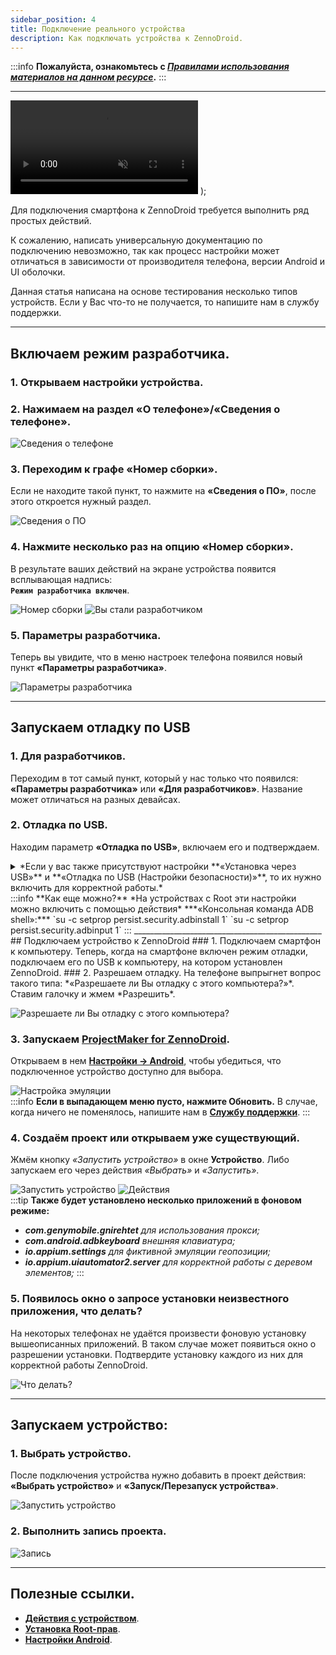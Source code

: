 ```yaml
---
sidebar_position: 4
title: Подключение реального устройства
description: Как подключать устройства к ZennoDroid.
---
```


:::info **Пожалуйста, ознакомьтесь с [*Правилами использования материалов на данном ресурсе*](../Disclaimer).**
:::
_______________________________________________
  <video controls playsInline muted preload="auto" className='docsVideo'>
    <source src={source} type="video/mp4" />
</video>
);   

Для подключения смартфона к ZennoDroid требуется выполнить ряд простых действий.  

К сожалению, написать универсальную документацию по подключению невозможно, так как процесс настройки может отличаться в зависимости от производителя телефона, версии Android и UI оболочки.

Данная статья написана на основе тестирования несколько типов устройств. Если у Вас что-то не получается, то напишите нам в службу поддержки.   
_______________________________________________
## Включаем режим разработчика.   
### 1. Открываем настройки устройства.  
### 2. Нажимаем на раздел **«О телефоне»**/**«Сведения о телефоне»**.  
![Сведения о телефоне](./assets/devices_pic1.png)    

### 3. Переходим к графе **«Номер сборки»**.   
Если не находите такой пункт, то нажмите на **«Сведения о ПО»**, после этого откроется нужный раздел.

![Сведения о ПО](./assets/devices_pic2.png)

### 4. Нажмите несколько раз на опцию **«Номер сборки»**.  
В результате ваших действий на экране устройства появится всплывающая надпись:   
**`Режим разработчика включен`**.  

![Номер сборки](./assets/devices_pic3.png) ![Вы стали разработчиком](./assets/devices_pic4.png)  
  
### 5. Параметры разработчика. 
Теперь вы увидите, что в меню настроек телефона появился новый пункт **«Параметры разработчика»**. 

![Параметры разработчика](./assets/devices_pic5.png)  
_______________________________________________
## Запускаем отладку по USB   
### 1. Для разработчиков.  
Переходим в тот самый пункт, который у нас только что появился: **«Параметры разработчика»** или **«Для разработчиков»**. Название может отличаться на разных девайсах.  

### 2. Отладка по USB.  
Находим параметр **«Отладка по USB»**, включаем его и подтверждаем.  
<details>
<summary>*Если у вас также присутствуют настройки **«Установка через USB»** и **«Отладка по USB (Настройки безопасности)»**, то их нужно включить для корректной работы.*</summary>  

![Отладка по USB](./assets/devices_pic6.png) ![Установка через USB](./assets/devices_pic7.png)
</details>   
:::info **Как еще можно?**
*На устройствах с Root эти настройки можно включить c помощью действия*  
***«Консольная команда ADB shell»:***   
`su -c setprop persist.security.adbinstall 1`    
`su -c setprop persist.security.adbinput 1`
::: 
_______________________________________________
## Подключаем устройство к ZennoDroid  
### 1. Подключаем смартфон к компьютеру.  
Теперь, когда на смартфоне включен режим отладки, подключаем его по USB к компьютеру, на котором установлен ZennoDroid.  
### 2. Разрешаем отладку.  
На телефоне выпрыгнет вопрос такого типа: *«Разрешаете ли Вы отладку с этого компьютера?»*. Ставим галочку и жмем *Разрешить*.  

![Разрешаете ли Вы отладку с этого компьютера?](./assets/devices_pic8.png)  

### 3. Запускаем [**ProjectMaker for ZennoDroid**](../category/project-maker). 
Открываем в нем [**Настройки → Android**](../Settings/Settings_for_Enterprise), чтобы убедиться, что подключенное устройство доступно для выбора.    

![Настройка эмуляции](./assets/devices_pic9.png)  
:::info **Если в выпадающем меню пусто, нажмите Обновить.**
В случае, когда ничего не поменялось, напишите нам в [**Службу поддержки**](https://helpdesk.zennolab.com/ru).
:::
### 4. Создаём проект или открываем уже существующий.  
Жмём кнопку *«Запустить устройство»* в окне **Устройство**. Либо запускаем его через действия *«Выбрать»* и *«Запустить»*.  

![Запустить устройство](./assets/devices_pic10.png) ![Действия](./assets/devices_pic11.png)  
:::tip **Также будет установлено несколько приложений в фоновом режиме:** 
- ***com.genymobile.gnirehtet** для использования прокси;*  
- ***com.android.adbkeyboard** внешняя клавиатура;*  
- ***io.appium.settings** для фиктивной эмуляции геопозиции;*  
- ***io.appium.uiautomator2.server** для корректной работы с деревом элементов;*
:::
>  

### 5. Появилось окно о запросе установки неизвестного приложения, что делать?  

На некоторых телефонах не удаётся произвести фоновую установку вышеописанных приложений. В таком случае может появиться окно о разрешении установки. Подтвердите установку каждого из них для корректной работы ZennoDroid.

![Что делать?](./assets/devices_pic12.png)  
_______________________________________________
## Запускаем устройство:     

### 1. Выбрать устройство.  
После подключения устройства нужно добавить в проект действия:  
**«Выбрать устройство»** и **«Запуск/Перезапуск устройства»**.

![Запустить устройство](./assets/start_pic1.png)  

### 2. Выполнить запись проекта.     

![Запись](./assets/start_pic2.png)  
_______________________________________________
## Полезные ссылки.  
- [**Действия с устройством**](../Android/Enterprise/action).  
- [**Установка Root-прав**](../Enterprise/Root).  
- [**Настройки Android**](../Settings/Settings_for_Enterprise).


